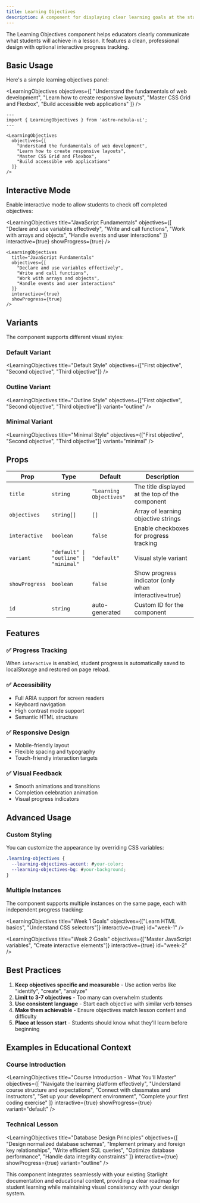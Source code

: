 ```yaml
---
title: Learning Objectives
description: A component for displaying clear learning goals at the start of lessons with optional progress tracking.
---
```



The Learning Objectives component helps educators clearly communicate what students will achieve in a lesson. It features a clean, professional design with optional interactive progress tracking.

## Basic Usage

Here's a simple learning objectives panel:

<LearningObjectives
  objectives={[
    "Understand the fundamentals of web development",
    "Learn how to create responsive layouts",
    "Master CSS Grid and Flexbox",
    "Build accessible web applications"
  ]}
/>

```astro
---
import { LearningObjectives } from 'astro-nebula-ui';
---

<LearningObjectives
  objectives={[
    "Understand the fundamentals of web development",
    "Learn how to create responsive layouts",
    "Master CSS Grid and Flexbox",
    "Build accessible web applications"
  ]}
/>
```

## Interactive Mode

Enable interactive mode to allow students to check off completed objectives:

<LearningObjectives
  title="JavaScript Fundamentals"
  objectives={[
    "Declare and use variables effectively",
    "Write and call functions",
    "Work with arrays and objects",
    "Handle events and user interactions"
  ]}
  interactive={true}
  showProgress={true}
/>

```astro
<LearningObjectives
  title="JavaScript Fundamentals"
  objectives={[
    "Declare and use variables effectively",
    "Write and call functions",
    "Work with arrays and objects",
    "Handle events and user interactions"
  ]}
  interactive={true}
  showProgress={true}
/>
```

## Variants

The component supports different visual styles:

### Default Variant
<LearningObjectives
  title="Default Style"
  objectives={["First objective", "Second objective", "Third objective"]}
/>

### Outline Variant
<LearningObjectives
  title="Outline Style"
  objectives={["First objective", "Second objective", "Third objective"]}
  variant="outline"
/>

### Minimal Variant
<LearningObjectives
  title="Minimal Style"
  objectives={["First objective", "Second objective", "Third objective"]}
  variant="minimal"
/>

## Props

| Prop | Type | Default | Description |
|------|------|---------|-------------|
| `title` | `string` | `"Learning Objectives"` | The title displayed at the top of the component |
| `objectives` | `string[]` | `[]` | Array of learning objective strings |
| `interactive` | `boolean` | `false` | Enable checkboxes for progress tracking |
| `variant` | `"default" \| "outline" \| "minimal"` | `"default"` | Visual style variant |
| `showProgress` | `boolean` | `false` | Show progress indicator (only when interactive=true) |
| `id` | `string` | auto-generated | Custom ID for the component |

## Features

### ✅ Progress Tracking
When `interactive` is enabled, student progress is automatically saved to localStorage and restored on page reload.

### ✅ Accessibility
- Full ARIA support for screen readers
- Keyboard navigation
- High contrast mode support
- Semantic HTML structure

### ✅ Responsive Design
- Mobile-friendly layout
- Flexible spacing and typography
- Touch-friendly interaction targets

### ✅ Visual Feedback
- Smooth animations and transitions
- Completion celebration animation
- Visual progress indicators

## Advanced Usage

### Custom Styling

You can customize the appearance by overriding CSS variables:

```css
.learning-objectives {
  --learning-objectives-accent: #your-color;
  --learning-objectives-bg: #your-background;
}
```

### Multiple Instances

The component supports multiple instances on the same page, each with independent progress tracking:

<LearningObjectives
  title="Week 1 Goals"
  objectives={["Learn HTML basics", "Understand CSS selectors"]}
  interactive={true}
  id="week-1"
/>

<LearningObjectives
  title="Week 2 Goals"
  objectives={["Master JavaScript variables", "Create interactive elements"]}
  interactive={true}
  id="week-2"
/>

## Best Practices

1. **Keep objectives specific and measurable** - Use action verbs like "identify", "create", "analyze"
2. **Limit to 3-7 objectives** - Too many can overwhelm students
3. **Use consistent language** - Start each objective with similar verb tenses
4. **Make them achievable** - Ensure objectives match lesson content and difficulty
5. **Place at lesson start** - Students should know what they'll learn before beginning

## Examples in Educational Context

### Course Introduction
<LearningObjectives
  title="Course Introduction - What You'll Master"
  objectives={[
    "Navigate the learning platform effectively",
    "Understand course structure and expectations",
    "Connect with classmates and instructors",
    "Set up your development environment",
    "Complete your first coding exercise"
  ]}
  interactive={true}
  showProgress={true}
  variant="default"
/>

### Technical Lesson
<LearningObjectives
  title="Database Design Principles"
  objectives={[
    "Design normalized database schemas",
    "Implement primary and foreign key relationships",
    "Write efficient SQL queries",
    "Optimize database performance",
    "Handle data integrity constraints"
  ]}
  interactive={true}
  showProgress={true}
  variant="outline"
/>

This component integrates seamlessly with your existing Starlight documentation and educational content, providing a clear roadmap for student learning while maintaining visual consistency with your design system.